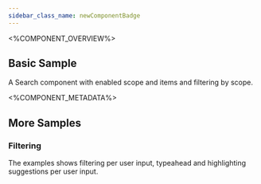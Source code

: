 ```yaml
---
sidebar_class_name: newComponentBadge
---
```



<%COMPONENT_OVERVIEW%>

## Basic Sample
A Search component with enabled scope and items and filtering by scope.

<Basic />

<%COMPONENT_METADATA%>

## More Samples

### Filtering
The examples shows filtering per user input, typeahead and highlighting suggestions per user input.

<Advanced />
